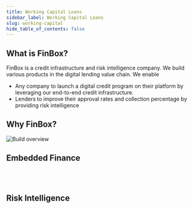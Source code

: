 ```yaml
---
title: Working Capital Loans
sidebar_label: Working Capital Loans
slug: working-capital
hide_table_of_contents: false
---
```




## What is FinBox?

FinBox is a credit infrastructure and risk intelligence company. We build various products in the digital lending value chain. 
We enable

 - Any company to launch a digital credit program on their platform by leveraging our end-to-end credit infrastructure.
 - Lenders to improve their approval rates and collection percentage by providing risk intelligence 


## Why FinBox?

<img src="/img/build_overview.png" alt="Build overview" />


## Embedded Finance

<div class="row">

<div class="col">
  <RedisCard
    title="FinBox Embedded Finance Platform"
    img="/img/EmbeddedFinance.svg"
    description="Build your own credit program by leveraging the FinBox Embedded Finance Platform"
    page="/embedded-finance/"
  />
</div>

<div class="col">
  <br></br>
</div>

</div>

## Risk Intelligence

<div class="row">

<div class="col">
  <RedisCard
    title="DeviceConnect"
    img="/img/DeviceConnect.svg"
    description="Leverage device data to build advanced underwriting models"
    page="/device-connect/"
  />
</div>

 <div class="col">
    <RedisCard 
        title="BankConnect" 
        img="/img/BankConnect.svg"
        description="Integrate Account Aggregator and Bank Statement Analysis in your platform" 
        page="/bank-connect/"
        />
 </div>
  </div>

<div class="row">

 <div class="col">
    <RedisCard 
        title="CollectX" 
        img = "/img/collectx.svg"
        description="Leverage device data and real-time monitoring to build collection prioritisation system" 
        page="/create/azure"
        />
 </div>
  <div class="col"><br></br></div>
</div>
